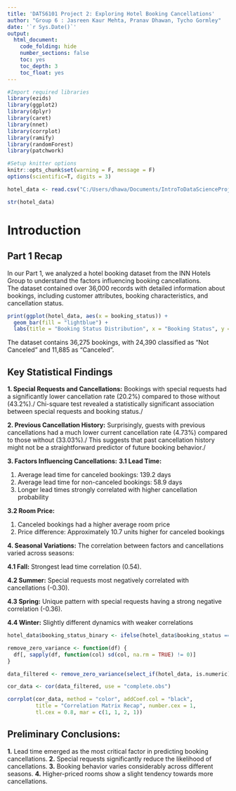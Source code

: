 ```yaml
---
title: 'DATS6101 Project 2: Exploring Hotel Booking Cancellations'
author: "Group 6 : Jasreen Kaur Mehta, Pranav Dhawan, Tycho Gormley"
date: '`r Sys.Date()`'
output:
  html_document:
    code_folding: hide
    number_sections: false
    toc: yes
    toc_depth: 3
    toc_float: yes
---
```


```r
#Import required libraries
library(ezids)
library(ggplot2)
library(dplyr)
library(caret)
library(nnet)
library(corrplot)
library(ramify)
library(randomForest)
library(patchwork)

#Setup knitter options
knitr::opts_chunk$set(warning = F, message = F)
options(scientific=T, digits = 3)
```

```r
hotel_data <- read.csv("C:/Users/dhawa/Documents/IntroToDataScienceProject/Dataset/INNHotelsGroup_min.csv")
``` 

```r
str(hotel_data)
```

# **Introduction**
## **Part 1 Recap**
In our Part 1, we analyzed a hotel booking dataset from the INN Hotels Group to understand the factors influencing booking cancellations.\
The dataset contained over 36,000 records with detailed information about bookings, including customer attributes, booking characteristics, and cancellation status.\

```r
print(ggplot(hotel_data, aes(x = booking_status)) +
  geom_bar(fill = "lightblue") +
  labs(title = "Booking Status Distribution", x = "Booking Status", y = "Count"))
```

The dataset contains 36,275 bookings, with 24,390 classified as “Not Canceled” and 11,885 as “Canceled”.

## **Key Statistical Findings**

**1. Special Requests and Cancellations:**
Bookings with special requests had a significantly lower cancellation rate (20.2%) compared to those without (43.2%)./
Chi-square test revealed a statistically significant association between special requests and booking status./

**2. Previous Cancellation History:**
Surprisingly, guests with previous cancellations had a much lower current cancellation rate (4.73%) compared to those without (33.03%)./
This suggests that past cancellation history might not be a straightforward predictor of future booking behavior./

**3. Factors Influencing Cancellations:**
**3.1 Lead Time:**

1. Average lead time for canceled bookings: 139.2 days
2. Average lead time for non-canceled bookings: 58.9 days
3. Longer lead times strongly correlated with higher cancellation probability

**3.2 Room Price:**

1. Canceled bookings had a higher average room price
2. Price difference: Approximately 10.7 units higher for canceled bookings

**4. Seasonal Variations:**
The correlation between factors and cancellations varied across seasons:

**4.1 Fall:**
Strongest lead time correlation (0.54).

**4.2 Summer:**
Special requests most negatively correlated with cancellations (-0.30).

**4.3 Spring:** 
Unique pattern with special requests having a strong negative correlation (-0.36).

**4.4 Winter:** 
Slightly different dynamics with weaker correlations

```r
hotel_data$booking_status_binary <- ifelse(hotel_data$booking_status == "Canceled", 1, 0)

remove_zero_variance <- function(df) {
  df[, sapply(df, function(col) sd(col, na.rm = TRUE) != 0)]
}

data_filtered <- remove_zero_variance(select_if(hotel_data, is.numeric))

cor_data <- cor(data_filtered, use = "complete.obs")

corrplot(cor_data, method = "color", addCoef.col = "black", 
         title = "Correlation Matrix Recap", number.cex = 1, 
         tl.cex = 0.8, mar = c(1, 1, 2, 1))
```


## **Preliminary Conclusions:**

**1.** Lead time emerged as the most critical factor in predicting booking cancellations.
**2.** Special requests significantly reduce the likelihood of cancellations.
**3.** Booking behavior varies considerably across different seasons.
**4.** Higher-priced rooms show a slight tendency towards more cancellations.

